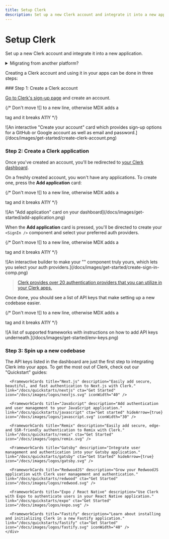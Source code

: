 ```yaml
---
title: Setup Clerk
description: Set up a new Clerk account and integrate it into a new application.
---
```



# Setup Clerk

Set up a new Clerk account and integrate it into a new application.

<details>
  <summary>Migrating from another platform?</summary>

  You might want to [check out one of our migration guides](/docs/deployments/migrate-overview) to help
  you move your data to Clerk.
</details>

Creating a Clerk account and using it in your apps can be done in three steps:

<Steps>
  ### Step 1: Create a Clerk account

  [Go to Clerk's sign-up page](https://dashboard.clerk.com/sign-up) and create an account.

  {/* Don't move ![] to a new line, otherwise MDX adds a <p> tag and it breaks A11Y */}

  <div style={{filter: "drop-shadow(rgba(0, 0, 0, 0.16) 0px 12px 24px)", maxWidth: "400px"}}>![An interactive "Create your account" card which provides sign-up options for a GitHub or Google account as well as email and password.](/docs/images/get-started/create-clerk-account.png)</div>

  ### Step 2: Create a Clerk application

  Once you've created an account, you'll be redirected to [your Clerk dashboard](https://dashboard.clerk.com/).

  On a freshly created account, you won't have any applications. To create one, press the **Add application** card:

  {/* Don't move ![] to a new line, otherwise MDX adds a <p> tag and it breaks A11Y */}

  <div style={{filter: "drop-shadow(rgba(0, 0, 0, 0.16) 0px 12px 24px)", maxWidth: "400px"}}>![An "Add application" card on your dashboard](/docs/images/get-started/add-application.png)</div>

  When the **Add application** card is pressed, you'll be directed to create your `<SignIn />` component and select your preferred auth providers.

  {/* Don't move ![] to a new line, otherwise MDX adds a <p> tag and it breaks A11Y */}

  <div style={{filter: "drop-shadow(rgba(0, 0, 0, 0.16) 0px 12px 24px)"}}>![An interactive builder to make your "<SignIn />" component truly yours, which lets you select your auth providers.](/docs/images/get-started/create-sign-in-comp.png)</div>

  > [Clerk provides over 20 authentication providers that you can utilize in your Clerk apps.](/docs/authentication/social-connections/overview)

  Once done, you should see a list of API keys that make setting up a new codebase easier.

  {/* Don't move ![] to a new line, otherwise MDX adds a <p> tag and it breaks A11Y */}

  <div style={{filter: "drop-shadow(rgba(0, 0, 0, 0.16) 0px 12px 24px)"}}>![A list of supported frameworks with instructions on how to add API keys underneath.](/docs/images/get-started/env-keys.png)</div>

  ### Step 3: Spin up a new codebase

  The API keys listed in the dashboard are just the first step to integrating Clerk into your apps. To get the most out of Clerk, check out our "Quickstart" guides:

  <div className="container mx-auto my-4">
    <div className="grid grid-cols-1 gap-6 md:grid-cols-2">
      <FrameworkCards title="React" description="Get started installing and initializing Clerk in a new Create React App." link="/docs/quickstarts/react" cta="Get Started" icon="/docs/images/logos/react.svg" />

      <FrameworkCards title="Next.js" description="Easily add secure, beautiful, and fast authentication to Next.js with Clerk." link="/docs/quickstarts/nextjs" cta="Get Started" icon="/docs/images/logos/nextjs.svg" iconWidth="40" />

      <FrameworkCards title="JavaScript" description="Add authentication and user management to your JavaScript application." link="/docs/quickstarts/javascript" cta="Get started" hideArrow={true} icon="/docs/images/logos/javascript.svg" iconWidth="30" />

      <FrameworkCards title="Remix" description="Easily add secure, edge- and SSR-friendly authentication to Remix with Clerk." link="/docs/quickstarts/remix" cta="Get Started" icon="/docs/images/logos/remix.svg" />

      <FrameworkCards title="Gatsby" description="Integrate user management and authentication into your Gatsby application." link="/docs/quickstarts/gatsby" cta="Get Started" hideArrow={true} icon="/docs/images/logos/gatsby.svg" />

      <FrameworkCards title="RedwoodJS" description="Grow your RedwoodJS application with Clerk user management and authentication." link="/docs/quickstarts/redwood" cta="Get Started" icon="/docs/images/logos/redwood.svg" />

      <FrameworkCards title="Expo / React Native" description="Use Clerk with Expo to authenticate users in your React Native application." link="/docs/quickstarts/expo" cta="Get Started" icon="/docs/images/logos/expo.svg" />

      <FrameworkCards title="Fastify" description="Learn about installing and initializing Clerk in a new Fastify application." link="/docs/quickstarts/fastify" cta="Get Started" icon="/docs/images/logos/fastify.svg" iconWidth="40" />
    </div>
  </div>
</Steps>
